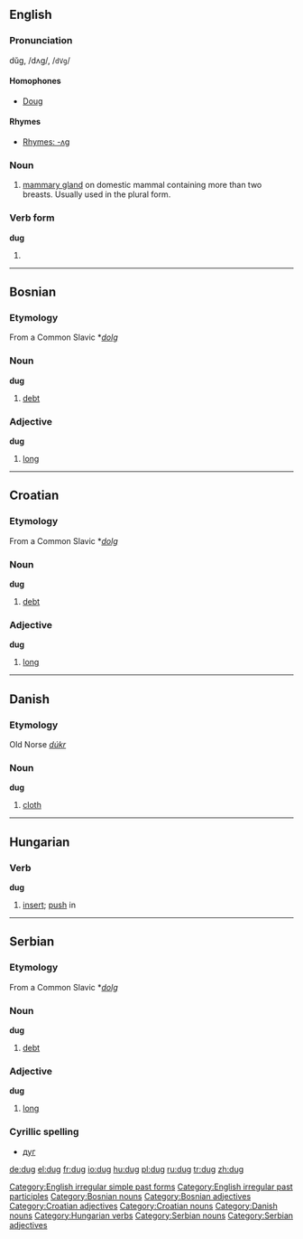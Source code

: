 ==English==

===Pronunciation===
dŭg, /dʌɡ/, /<tt>dVg</tt>/

====Homophones====
*[[Doug]]

====Rhymes====
*[[Rhymes:English:-ʌɡ|Rhymes: -ʌɡ]]

===Noun===
{{en-noun}}
# [[mammary gland]] on domestic mammal containing more than two breasts. Usually used in the plural form.

===Verb form===
'''dug'''
# {{past of|[[dig]]}}

[[Category:English irregular simple past forms]]
[[Category:English irregular past participles]]

----

==Bosnian==
===Etymology===
From a Common Slavic *''[[dolg]]''
===Noun===
'''dug''' {{m}}

#[[debt]]

[[Category:Bosnian nouns]]

===Adjective===
'''dug''' {{m}}

#[[long]]

[[Category:Bosnian adjectives]]

----

==Croatian==
===Etymology===
From a Common Slavic *''[[dolg]]''
===Noun===
'''dug''' {{m}}

#[[debt]]

===Adjective===
'''dug''' {{m}}

#[[long]]

[[Category:Croatian adjectives]]
[[Category:Croatian nouns]]

----

==Danish==
===Etymology===
Old Norse ''[[dúkr]]''
===Noun===
'''dug'''

# [[cloth]]

[[Category:Danish nouns]]

----

==Hungarian==
===Verb===
'''dug'''

# [[insert]]; [[push]] in

[[Category:Hungarian verbs]]

----

==Serbian==
===Etymology===
From a Common Slavic *''[[dolg]]''
===Noun===
'''dug''' {{m}}

#[[debt]]

[[Category:Serbian nouns]]

===Adjective===
'''dug''' {{m}}

#[[long]]

===Cyrillic spelling===
*[[дуг#Serbian|дуг]]

[[Category:Serbian adjectives]]

[[de:dug]]
[[el:dug]]
[[fr:dug]]
[[io:dug]]
[[hu:dug]]
[[pl:dug]]
[[ru:dug]]
[[tr:dug]]
[[zh:dug]]